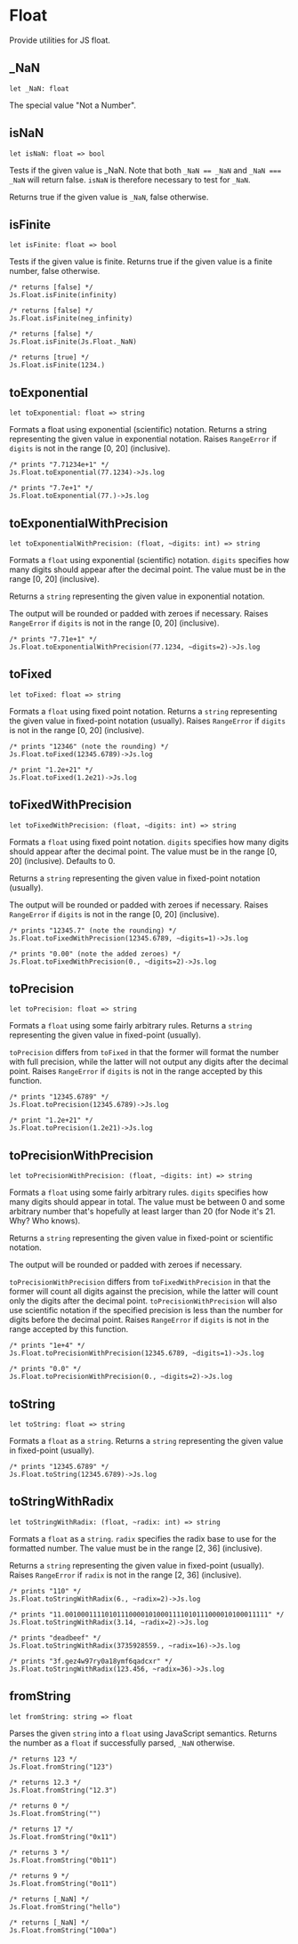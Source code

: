 # Float

<Intro>

Provide utilities for JS float.

</Intro>

## _NaN

```res sig
let _NaN: float
```
The special value "Not a Number".

## isNaN

```res sig
let isNaN: float => bool
```

Tests if the given value is _NaN.
Note that both `_NaN == _NaN` and `_NaN === _NaN` will return false. `isNaN` is therefore necessary to test for `_NaN`.

Returns true if the given value is `_NaN`, false otherwise.

## isFinite

```res sig
let isFinite: float => bool
```

Tests if the given value is finite.
Returns true if the given value is a finite number, false otherwise.

```res example
/* returns [false] */
Js.Float.isFinite(infinity)
```

```res example
/* returns [false] */
Js.Float.isFinite(neg_infinity)
```

```res example
/* returns [false] */
Js.Float.isFinite(Js.Float._NaN)
```

```res example
/* returns [true] */
Js.Float.isFinite(1234.)
```

## toExponential

```res sig
let toExponential: float => string
```

Formats a float using exponential (scientific) notation.
Returns a string representing the given value in exponential notation.
Raises `RangeError` if `digits` is not in the range \[0, 20\] (inclusive).

```res example
/* prints "7.71234e+1" */
Js.Float.toExponential(77.1234)->Js.log
```

```res example
/* prints "7.7e+1" */
Js.Float.toExponential(77.)->Js.log
```

## toExponentialWithPrecision

```res sig
let toExponentialWithPrecision: (float, ~digits: int) => string
```

Formats a `float` using exponential (scientific) notation.
`digits` specifies how many digits should appear after the decimal point. The value must be in the range \[0, 20\] (inclusive).

Returns a `string` representing the given value in exponential notation.

The output will be rounded or padded with zeroes if necessary.
Raises `RangeError` if `digits` is not in the range \[0, 20\] (inclusive).

```res example
/* prints "7.71e+1" */
Js.Float.toExponentialWithPrecision(77.1234, ~digits=2)->Js.log
```

## toFixed

```res sig
let toFixed: float => string
```

Formats a `float` using fixed point notation.
Returns a `string` representing the given value in fixed-point notation (usually).
Raises `RangeError` if `digits` is not in the range \[0, 20\] (inclusive).

```res example
/* prints "12346" (note the rounding) */
Js.Float.toFixed(12345.6789)->Js.log
```

```res example
/* print "1.2e+21" */
Js.Float.toFixed(1.2e21)->Js.log
```

## toFixedWithPrecision

```res sig
let toFixedWithPrecision: (float, ~digits: int) => string
```

Formats a `float` using fixed point notation.
`digits` specifies how many digits should appear after the decimal point. The value must be in the range \[0, 20\] (inclusive). Defaults to 0.

Returns a `string` representing the given value in fixed-point notation (usually).

The output will be rounded or padded with zeroes if necessary.
Raises `RangeError` if `digits` is not in the range \[0, 20\] (inclusive).

```res example
/* prints "12345.7" (note the rounding) */
Js.Float.toFixedWithPrecision(12345.6789, ~digits=1)->Js.log
```

```res example
/* prints "0.00" (note the added zeroes) */
Js.Float.toFixedWithPrecision(0., ~digits=2)->Js.log
```

## toPrecision

```res sig
let toPrecision: float => string
```

Formats a `float` using some fairly arbitrary rules.
Returns a `string` representing the given value in fixed-point (usually).

`toPrecision` differs from `toFixed` in that the former will format the number with full precision, while the latter will not output any digits after the decimal point.
Raises `RangeError` if `digits` is not in the range accepted by this function.

```res example
/* prints "12345.6789" */
Js.Float.toPrecision(12345.6789)->Js.log
```

```res example
/* print "1.2e+21" */
Js.Float.toPrecision(1.2e21)->Js.log
```

## toPrecisionWithPrecision

```res sig
let toPrecisionWithPrecision: (float, ~digits: int) => string
```

Formats a `float` using some fairly arbitrary rules.
`digits` specifies how many digits should appear in total. The value must be between 0 and some arbitrary number that's hopefully at least larger than 20 (for Node it's 21. Why? Who knows).

Returns a `string` representing the given value in fixed-point or scientific notation.

The output will be rounded or padded with zeroes if necessary.

`toPrecisionWithPrecision` differs from `toFixedWithPrecision` in that the former will count all digits against the precision, while the latter will count only the digits after the decimal point.
`toPrecisionWithPrecision` will also use scientific notation if the specified precision is less than the number for digits before the decimal point.
Raises `RangeError` if `digits` is not in the range accepted by this function.

```res example
/* prints "1e+4" */
Js.Float.toPrecisionWithPrecision(12345.6789, ~digits=1)->Js.log
```

```res example
/* prints "0.0" */
Js.Float.toPrecisionWithPrecision(0., ~digits=2)->Js.log
```

## toString

```res sig
let toString: float => string
```

Formats a `float` as a `string`.
Returns a `string` representing the given value in fixed-point (usually).

```res example
/* prints "12345.6789" */
Js.Float.toString(12345.6789)->Js.log
```

## toStringWithRadix

```res sig
let toStringWithRadix: (float, ~radix: int) => string
```

Formats a `float` as a `string`.
`radix` specifies the radix base to use for the formatted number. The value must be in the range \[2, 36\] (inclusive).

Returns a `string` representing the given value in fixed-point (usually).
Raises `RangeError` if `radix` is not in the range \[2, 36\] (inclusive).

```res example
/* prints "110" */
Js.Float.toStringWithRadix(6., ~radix=2)->Js.log
```

```res example
/* prints "11.001000111101011100001010001111010111000010100011111" */
Js.Float.toStringWithRadix(3.14, ~radix=2)->Js.log
```

```res example
/* prints "deadbeef" */
Js.Float.toStringWithRadix(3735928559., ~radix=16)->Js.log

```

```res example
/* prints "3f.gez4w97ry0a18ymf6qadcxr" */
Js.Float.toStringWithRadix(123.456, ~radix=36)->Js.log
```

## fromString

```res sig
let fromString: string => float
```

Parses the given `string` into a `float` using JavaScript semantics.
Returns the number as a `float` if successfully parsed, `_NaN` otherwise.

```res example
/* returns 123 */
Js.Float.fromString("123")
```

```res example
/* returns 12.3 */
Js.Float.fromString("12.3")
```

```res example
/* returns 0 */
Js.Float.fromString("")
```

```res example
/* returns 17 */
Js.Float.fromString("0x11")
```

```res example
/* returns 3 */
Js.Float.fromString("0b11")
```

```res example
/* returns 9 */
Js.Float.fromString("0o11")
```

```res example
/* returns [_NaN] */
Js.Float.fromString("hello")
```

```res example
/* returns [_NaN] */
Js.Float.fromString("100a")
```
